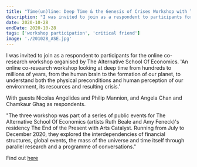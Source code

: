 ```yaml
---
title: "Time(un)line: Deep Time & the Genesis of Crises Workshop with The Alternative School of Economics and Arts Catalyst"
description: "I was invited to join as a respondent to participants for the online co-research workshop organised by The Alternative School Of Economics. 'An online co-research workshop looking at deep time from hundreds to millions of years, from the human brain to the formation of our planet, to understand both the physical preconditions and human perception of our environment, its resources and resulting crisis.'"
date: 2020-10-28
endDate: 2020-10-28
tags: ['workshop participation', 'critical friend']
image: './201028_ASE.jpg'
---
```


I was invited to join as a respondent to participants for the online co-research workshop organised by The Alternative School Of Economics. 'An online co-research workshop looking at deep time from hundreds to millions of years, from the human brain to the formation of our planet, to understand both the physical preconditions and human perception of our environment, its resources and resulting crisis.' 

With guests Nicolas Angelides and Philip Mannion, and Angela Chan and Chamkaur Ghag as respondents.

"The three workshop was part of a series of public events for The Alternative School Of Economics (artists Ruth Beale and Amy Feneck)'s residency The End of the Present with Arts Catalyst. Running from July to December 2020, they explored the interdependencies of financial structures, global events, the mass of the universe and time itself through parallel research and a programme of conversations."

Find out [here](https://www.alternativeschoolofeconomics.org/mapping-crises/)